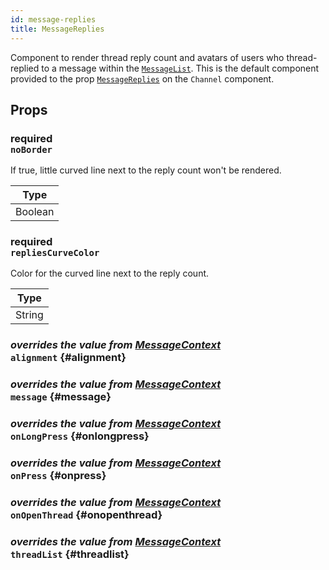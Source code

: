 ```yaml
---
id: message-replies
title: MessageReplies
---
```



Component to render thread reply count and avatars of users who thread-replied to a message within the [`MessageList`](./message-list.mdx).
This is the default component provided to the prop [`MessageReplies`](../../core-components/channel#messagereplies) on the `Channel` component.

## Props

### <div class="label description required">required</div> `noBorder`

If true, little curved line next to the reply count won't be rendered.

| Type    |
| ------- |
| Boolean |

### <div class="label description required">required</div> `repliesCurveColor`

Color for the curved line next to the reply count.

| Type   |
| ------ |
| String |

### <div class="label description">_overrides the value from [MessageContext](../../contexts/message-context#alignment)_</div> `alignment` {#alignment}

<Alignment />

### <div class="label description">_overrides the value from [MessageContext](../../contexts/message-context#message)_</div> `message` {#message}

<MessageProp />

### <div class="label description">_overrides the value from [MessageContext](../../contexts/message-context#onlongpress)_</div> `onLongPress` {#onlongpress}

<OnLongPress />

### <div class="label description">_overrides the value from [MessageContext](../../contexts/message-context#onpress)_</div> `onPress` {#onpress}

<OnPress />

### <div class="label description">_overrides the value from [MessageContext](../../contexts/message-context#onopenthread)_</div> `onOpenThread` {#onopenthread}

<OnOpenThread />

### <div class="label description">_overrides the value from [MessageContext](../../contexts/message-context#threadlist)_</div> `threadList` {#threadlist}

<ThreadList />
